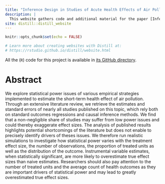 ```yaml
---
title: "Inference Design in Studies of Acute Health Effects of Air Pollution"
description: |
  This website gathers code and additional material for the paper [Inference Design in Studies on Acute Health Effects of Air Pollution](paper.pdf) by Vincent Bagilet and Léo Zabrocki.
site: distill::distill_website
---
```


```r
knitr::opts_chunk$set(echo = FALSE)

# Learn more about creating websites with Distill at:
# https://rstudio.github.io/distill/website.html

```

All the (`R`) code for this project is available in [its GitHub directory](https://github.com/vincentbagilet/inference_pollution).

# Abstract

We explore statistical power issues of various empirical strategies implemented to estimate the short-term health effect of air pollution. Through an extensive literature review, we retrieve the estimates and standard errors of nearly all studies published on this topic, which rely both on standard outcomes regressions and causal inference methods. We find that a non-negligible share of studies may suffer from low power issues and could thereby exaggerate effect sizes. The analysis of published results highlights potential shortcomings of the literature but does not enable to precisely identify drivers of theses issues. We therefore run realistic simulations to investigate how statistical power varies with the treatment effect size, the number of observations, the proportion of treated units as well as the distribution of the outcome. Instrumental variable estimates, when statistically significant, are more likely to overestimate true effect sizes than naive estimates. Researchers should also pay attention to the number of treated units and the average count of health outcomes as they are important drivers of statistical power and may lead to greatly overestimated true effect sizes.